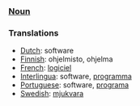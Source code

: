 ===[[Noun]]===

===Translations===
*[[Dutch]]: software
*[[Finnish]]: ohjelmisto, ohjelma
*[[French]]: [[logiciel]]
*[[Interlingua]]: software, [[programma]]
*[[Portuguese]]: software, [[programa]]
*[[Swedish]]: [[mjukvara]]